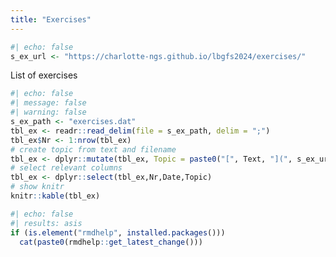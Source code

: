 ```yaml
---
title: "Exercises"
---
```


```r
#| echo: false
s_ex_url <- "https://charlotte-ngs.github.io/lbgfs2024/exercises/"
```

List of exercises

```r
#| echo: false
#| message: false
#| warning: false
s_ex_path <- "exercises.dat"
tbl_ex <- readr::read_delim(file = s_ex_path, delim = ";")
tbl_ex$Nr <- 1:nrow(tbl_ex)
# create topic from text and filename
tbl_ex <- dplyr::mutate(tbl_ex, Topic = paste0("[", Text, "](", s_ex_url, Filename,")"))
# select relevant columns
tbl_ex <- dplyr::select(tbl_ex,Nr,Date,Topic)
# show knitr
knitr::kable(tbl_ex)
```



```r
#| echo: false
#| results: asis
if (is.element("rmdhelp", installed.packages()))
  cat(paste0(rmdhelp::get_latest_change()))
```
